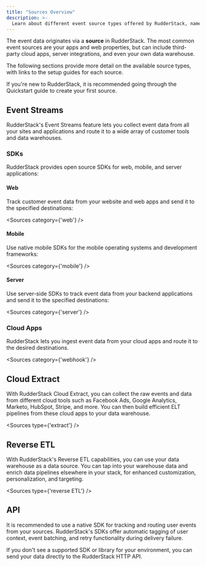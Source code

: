 ```yaml
---
title: "Sources Overview"
description: >-
  Learn about different event source types offered by RudderStack, namely Event Streams, Cloud Extract, and Reverse ETL.
---
```


The event data originates via a **source** in RudderStack. The most common event sources are your apps and web properties, but can include third-party cloud apps, server integrations, and even your own data warehouse.

The following sections provide more detail on the available source types, with links to the setup guides for each source. 

<div class="successBlock">
If you're new to RudderStack, it is recommended going through the <Link to="/get-started/quickstart/">Quickstart</Link> guide to create your first source.
</div>

## Event Streams

RudderStack's <Link to="/sources/event-streams/">Event Streams</Link> feature lets you collect event data from all your sites and applications and route it to a wide array of customer tools and data warehouses.

### SDKs

RudderStack provides open source <Link to="/sources/event-streams/sdks/">SDKs</Link> for web, mobile, and server applications:

#### Web

Track customer event data from your website and web apps and send it to the specified destinations:

<Sources
  category={'web'}
/>

#### Mobile

Use native mobile SDKs for the mobile operating systems and development frameworks:

<Sources
  category={'mobile'}
/>

#### Server

Use server-side SDKs to track event data from your backend applications and send it to the specified destinations:

<Sources
  category={'server'}
/>

### Cloud Apps

RudderStack lets you ingest event data from your <Link to="/sources/event-streams/cloud-apps/">cloud apps</Link> and route it to the desired destinations.

<Sources
  category={'webhook'}
/>

## Cloud Extract

With RudderStack <Link to="/sources/extract/">Cloud Extract</Link>, you can collect the raw events and data from different cloud tools such as Facebook Ads, Google Analytics, Marketo, HubSpot, Stripe, and more. You can then build efficient ELT pipelines from these cloud apps to your data warehouse.

<Sources
  type={'extract'}
/>

## Reverse ETL

With RudderStack's <Link to="/sources/reverse-etl/">Reverse ETL</Link> capabilities, you can use your data warehouse as a data source. You can tap into your warehouse data and enrich data pipelines elsewhere in your stack, for enhanced customization, personalization, and targeting.

<Sources
  type={'reverse ETL'}
/>

## API

It is recommended to use a native SDK for tracking and routing user events from your sources. RudderStack's SDKs offer automatic tagging of user context, event batching, and retry functionality during delivery failure.

If you don't see a supported SDK or library for your environment, you can send your data directly to the RudderStack <Link to="/api/http-api/">HTTP API</Link>. 
